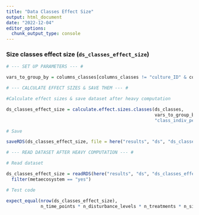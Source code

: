 ```yaml
---
title: "Data Classes Effect Size"
output: html_document
date: "2022-12-04"
editor_options: 
  chunk_output_type: console
---
```


### Size classes effect size (`ds_classes_effect_size`)

```r

# --- SET UP PARAMETERS --- #

vars_to_group_by = columns_classes[columns_classes != "culture_ID" & columns_classes != "system_nr"]
```

```r

# --- CALCULATE EFFECT SIZES & SAVE THEM --- #

#Calculate effect sizes & save dataset after heavy computation 

ds_classes_effect_size = calculate.effect.sizes.classes(ds_classes,
                                                        vars_to_group_by,
                                                        "class_indiv_per_µl")

# Save

saveRDS(ds_classes_effect_size, file = here("results", "ds", "ds_classes_effect_size.RData"))
```

```r

# --- READ DATASET AFTER HEAVY COMPUTATION --- #

# Read dataset

ds_classes_effect_size = readRDS(here("results", "ds", "ds_classes_effect_size.RData")) %>%
  filter(metaecosystem == "yes")

# Test code

expect_equal(nrow(ds_classes_effect_size),
             n_time_points * n_disturbance_levels * n_treatments * n_size_classes)
```